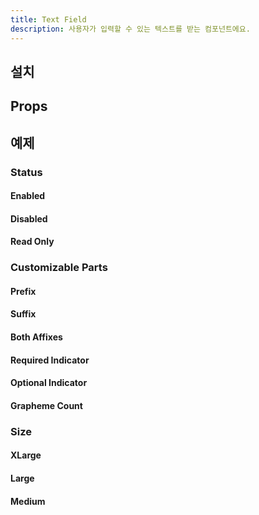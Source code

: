 ```yaml
---
title: Text Field
description: 사용자가 입력할 수 있는 텍스트를 받는 컴포넌트에요.
---
```


<ComponentExample name="text-field-preview" />

## 설치

<Installation name="text-field" />

## Props

<AutoTypeTable path="./registry/ui/text-field.tsx" name="TextFieldProps" />

## 예제

### Status

#### Enabled

<ComponentExample name="text-field-enabled" />

#### Disabled

<ComponentExample name="text-field-disabled" />

#### Read Only

<ComponentExample name="text-field-read-only" />

### Customizable Parts

#### Prefix

<ComponentExample name="text-field-prefix" />

#### Suffix

<ComponentExample name="text-field-suffix" />

#### Both Affixes

<ComponentExample name="text-field-both-affixes" />

#### Required Indicator

<ComponentExample name="text-field-required" />

#### Optional Indicator

<ComponentExample name="text-field-optional" />

#### Grapheme Count

<ComponentExample name="text-field-grapheme-count" />

### Size

#### XLarge

<ComponentExample name="text-field-xlarge" />

#### Large

<ComponentExample name="text-field-large" />

#### Medium

<ComponentExample name="text-field-medium" />
